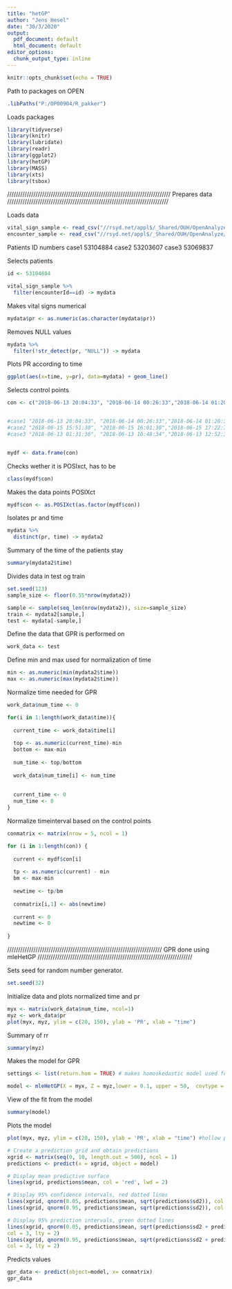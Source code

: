 ---
title: "hetGP"
author: "Jens Hesel"
date: "30/3/2020"
output:
  pdf_document: default
  html_document: default
editor_options:
  chunk_output_type: inline
---

```{r setup, include=FALSE}
knitr::opts_chunk$set(echo = TRUE)
```

Path to packages on OPEN
```{r}
.libPaths("P:/OP00904/R_pakker")
```

Loads packages
```{r}
library(tidyverse)
library(knitr)
library(lubridate)
library(readr)
library(ggplot2)
library(hetGP)
library(MASS)
library(xts)
library(tsbox)

```



///////////////////////////////////////////////////////////////////////////
Prepares data
//////////////////////////////////////////////////////////////////////////

Loads data
```{r}
vital_sign_sample <- read_csv("//rsyd.net/appl$/_Shared/OUH/OpenAnalyze/ProjectData/OP00904/Jens/Data/vital_sign_final.csv")
encounter_sample <- read_csv("//rsyd.net/appl$/_Shared/OUH/OpenAnalyze/ProjectData/OP00904/Jens/Data/encounterOverview.csv")
```

Patients ID numbers
case1 53104884
case2 53203607
case3 53069837

Selects patients
```{r}
id <- 53104884

vital_sign_sample %>% 
  filter(encounterId==id) -> mydata
```


Makes vital signs numerical 
```{r}

mydata$pr <- as.numeric(as.character(mydata$pr))

```


Removes NULL values
```{r}
mydata %>%
  filter(!str_detect(pr, "NULL")) -> mydata
```


Plots PR according to time
```{r}
ggplot(aes(x=time, y=pr), data=mydata) + geom_line()
```


Selects control points
```{r}
con <- c("2018-06-13 20:04:33", "2018-06-14 00:26:33","2018-06-14 01:20:33","2018-06-14 06:21:32","2018-06-14 13:31:32" )


#case1 "2018-06-13 20:04:33", "2018-06-14 00:26:33","2018-06-14 01:20:33","2018-06-14 #06:21:32","2018-06-14 13:31:32"
#case2 "2018-06-15 15:51:30", "2018-06-15 16:01:30","2018-06-15 17:22:30","2018-06-15 #18:35:30","2018-06-15 20:36:30"
#case3 "2018-06-13 01:31:36", "2018-06-13 10:48:34","2018-06-13 12:52:34","2018-06-13 #14:50:34","2018-06-13 16:26:33"


mydf <- data.frame(con)
```



Checks wether it is POSIxct, has to be
```{r}
class(mydf$con)
```

Makes the data points POSIXct
```{r}
mydf$con <- as.POSIXct(as.factor(mydf$con))
```


Isolates pr and time
```{r}
mydata %>%
  distinct(pr, time) -> mydata2
```



Summary of the time of the patients stay
```{r}
summary(mydata2$time)
```


Divides data in test og train 
```{r}
set.seed(123) 
sample_size <- floor(0.55*nrow(mydata2))

sample <- sample(seq_len(nrow(mydata2)), size=sample_size)
train <- mydata2[sample,]
test <- mydata[-sample,]
```


Define the data that GPR is performed on
```{r}
work_data <- test
```


Define min and max used for normalization of time
```{r}
min <- as.numeric(min(mydata2$time))
max <- as.numeric(max(mydata2$time))
```


Normalize time needed for GPR
```{r}

work_data$num_time <- 0

for(i in 1:length(work_data$time)){
  
  current_time <- work_data$time[i]
  
  top <- as.numeric(current_time)-min
  bottom <- max-min
  
  num_time <- top/bottom
  
  work_data$num_time[i] <- num_time
  
  
  current_time <- 0
  num_time <- 0
}

```




Normalize timeinterval based on the control points
```{r}
conmatrix <- matrix(nrow = 5, ncol = 1)

for (i in 1:length(con)) {
  
  current <- mydf$con[i]
  
  tp <- as.numeric(current) - min
  bm <- max-min
  
  newtime <- tp/bm
  
  conmatrix[i,1] <- abs(newtime)
  
  current <- 0
  newtime <- 0
  
}
```





///////////////////////////////////////////////////////////////////////
GPR done using mleHetGP
///////////////////////////////////////////////////////////////////////

Sets seed for random number generator. 
```{r}
set.seed(32)
```

Initialize data and plots normalized time and pr 
```{r}
myx <- matrix(work_data$num_time, ncol=1)
myz <- work_data$pr
plot(myx, myz, ylim = c(20, 150), ylab = 'PR', xlab = "time")
```


Summary of rr
```{r}
summary(myz)
```


Makes the model for GPR
```{r}

settings <- list(return.hom = TRUE) # makes homoskedastic model used for training

model <- mleHetGP(X = myx, Z = myz,lower = 0.1, upper = 50,  covtype = "Matern5_2", settings = settings)


```


View of the fit from the model
```{r}
summary(model)
```


Plots the model
```{r}
plot(myx, myz, ylim = c(20, 150), ylab = 'PR', xlab = "time") #hollow points

# Create a prediction grid and obtain predictions
xgrid <- matrix(seq(0, 10, length.out = 500), ncol = 1)
predictions <- predict(x = xgrid, object = model)

# Display mean predictive surface
lines(xgrid, predictions$mean, col = 'red', lwd = 2)

# Display 95% confidence intervals, red dotted lines
lines(xgrid, qnorm(0.05, predictions$mean, sqrt(predictions$sd2)), col = 2, lty = 2)
lines(xgrid, qnorm(0.95, predictions$mean, sqrt(predictions$sd2)), col = 2, lty = 2)

# Display 95% prediction intervals, green dotted lines
lines(xgrid, qnorm(0.05, predictions$mean, sqrt(predictions$sd2 + predictions$nugs)),
col = 3, lty = 2)
lines(xgrid, qnorm(0.95, predictions$mean, sqrt(predictions$sd2 + predictions$nugs)),
col = 3, lty = 2)

```



Predicts values 
```{r}
gpr_data <- predict(object=model, x= conmatrix)
gpr_data
```






